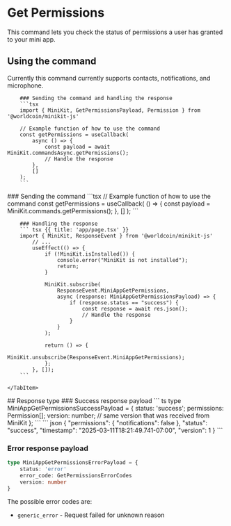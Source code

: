 # Get Permissions

This command lets you check the status of permissions a user has granted to your mini app.

## Using the command

Currently this command currently supports contacts, notifications, and microphone.

<Tabs>
  <TabItem label="Async handlers">

        ### Sending the command and handling the response
        ```tsx
        import { MiniKit, GetPermissionsPayload, Permission } from '@worldcoin/minikit-js'

        // Example function of how to use the command
        const getPermissions = useCallback(
            async () => {
                const payload = await MiniKit.commandsAsync.getPermissions();
                // Handle the response
            },
            []
        );
        ```

  </TabItem>

  <TabItem label="Event listeners">
        ### Sending the command 
        ```tsx
        // Example function of how to use the command
        const getPermissions = useCallback(
            () => {
                const payload = MiniKit.commands.getPermissions();
                },
            []
        );
        ```

        ### Handling the response
        ``` tsx {{ title: 'app/page.tsx' }}
        import { MiniKit, ResponseEvent } from '@worldcoin/minikit-js'
            // ...
            useEffect(() => {
                if (!MiniKit.isInstalled()) {
                    console.error("MiniKit is not installed");
                    return;
                }

                MiniKit.subscribe(
                    ResponseEvent.MiniAppGetPermissions,
                    async (response: MiniAppGetPermissionsPayload) => {
                        if (response.status == "success") {
                            const response = await res.json();
                            // Handle the response
                        }
                    }
                );

                return () => {
                    MiniKit.unsubscribe(ResponseEvent.MiniAppGetPermissions);
                };
            }, []);
        ```

    </TabItem>

</Tabs>
## Response type 
### Success response payload
``` ts
type MiniAppGetPermissionsSuccessPayload = {
    status: 'success';
    permissions: Permission[];
    version: number;    // same version that was received from MiniKit
};
```
``` json
{
  "permissions": {
    "notifications": false
  },
  "status": "success",
  "timestamp": "2025-03-11T18:21:49.741-07:00",
  "version": 1
}
```

### Error response payload

```ts
type MiniAppGetPermissionsErrorPayload = {
	status: 'error'
	error_code: GetPermissionsErrorCodes
	version: number
}
```

The possible error codes are:

-   `generic_error` - Request failed for unknown reason
